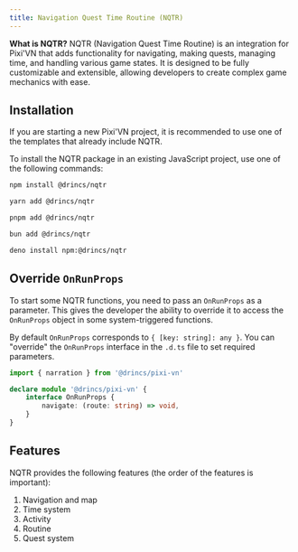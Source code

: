 ```yaml
---
title: Navigation Quest Time Routine (NQTR)
---
```


**What is NQTR?** NQTR (Navigation Quest Time Routine) is an integration for Pixi'VN that adds functionality for navigating, making quests, managing time, and handling various game states. It is designed to be fully customizable and extensible, allowing developers to create complex game mechanics with ease.

## Installation

<Callout title="Templates" type="info">
If you are starting a new Pixi'VN project, it is recommended to use one of the <DynamicLink href="/start/getting-started#project-initialization">templates</DynamicLink> that already include NQTR.
</Callout>

To install the NQTR package in an existing JavaScript project, use one of the following commands:

```sh tab="npm"
npm install @drincs/nqtr
```

```sh tab="yarn"
yarn add @drincs/nqtr
```

```sh tab="pnpm"
pnpm add @drincs/nqtr
```

```sh tab="bun"
bun add @drincs/nqtr
```

```sh tab="deno"
deno install npm:@drincs/nqtr
```

## Override `OnRunProps`

To start some NQTR functions, you need to pass an `OnRunProps` as a parameter. This gives the developer the ability to override it to access the `OnRunProps` object in some system-triggered functions.

By default `OnRunProps` corresponds to `{ [key: string]: any }`. You can "override" the `OnRunProps` interface in the `.d.ts` file to set required parameters.

```ts tab="pixi-vn.d.ts"
import { narration } from '@drincs/pixi-vn'

declare module '@drincs/pixi-vn' {
    interface OnRunProps {
        navigate: (route: string) => void,
    }
}
```

## Features

NQTR provides the following features (the order of the features is important):

1) <DynamicLink href="/nqtr/navigation">Navigation and map</DynamicLink>
2) <DynamicLink href="/nqtr/time">Time system</DynamicLink>
3) <DynamicLink href="/nqtr/activity">Activity</DynamicLink>
4) <DynamicLink href="/nqtr/routine">Routine</DynamicLink>
5) Quest system
